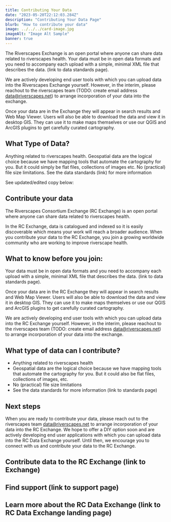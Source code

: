 ---
title: Contributing Your Data
date: "2023-05-20T22:12:03.284Z"
description: "Contributing Your Data Page"
blurb: "How to contribute your data"
image: ../../../card-image.jpg
imageAlt: "Image Alt Sample"
banner: true
---

The Riverscapes Exchange is an open portal where anyone can share data related to riverscapes health. 
Your data must be in open data formats and you need to accompany each upload with a simple, minimal XML file that describes the data. (link to data standards page).

We are actively developing end user tools with which you can upload data into the Riverscapes Exchange yourself. However, in the interim, please reachout to the riverscapes team (TODO: create email address data@riverscapes.net) to arrange incorporation of your data into the exchange. 

Once your data are in the Exchange they will appear in search results and Web Map Viewer. Users will also be able to download the data and view it in desktop GIS. They can use it to make maps themselves or use our QGIS and ArcGIS plugins to get carefully curated cartography.

## What Type of Data?
Anything related to riverscapes health.
Geospatial data are the logical choice because we have mapping tools that automate the cartography for you. But it could simply be flat files, collections of images etc.
No (practical) file size limitations.
See the data standards (link) for more information

See updated/edited copy below:

## Contribute your data
The Riverscapes Consortium Exchange (RC Exchange) is an open portal where anyone can share data related to riverscapes health. 
 
In the RC Exchange, data is catalogued and indexed so it is easily discoverable which means your work will reach a broader audience. When you contribute your data to the RC Exchange, you join a growing worldwide community who are working to improve riverscape health.
 
## What to know before you join:
 
Your data must be in open data formats and you need to accompany each upload with a simple, minimal XML file that describes the data. (link to data standards page).
 
Once your data are in the RC Exchange they will appear in search results and Web Map Viewer. Users will also be able to download the data and view it in desktop GIS. They can use it to make maps themselves or use our QGIS and ArcGIS plugins to get carefully curated cartography.
 
We are actively developing end user tools with which you can upload data into the RC  Exchange yourself. However, in the interim, please reachout to the riverscapes team (TODO: create email address data@riverscapes.net) to arrange incorporation of your data into the exchange. 
 
 
## What type of data can I contribute?
 
- Anything related to riverscapes health
- Geospatial data are the logical choice because we have mapping tools that automate the cartography for you. But it could also be flat files, collections of images, etc.
- No (practical) file size limitations
- See the data standards for more information (link to standards page)
 
## Next steps
When you are ready to contribute your data, please reach out to the riverscapes team data@riverscapes.net to arrange incorporation of your data into the RC Exchange. We hope to offer a DIY option soon and are actively developing end user applications with which you can upload data into the RC Data Exchange yourself. Until then, we encourage you to connect with us and contribute your data to the RC Exchange.
 
## Contribute data to the RC Exchange (link to Exchange)
 
## Find support (link to support page)
 
## Learn more about the RC Data Exchange (link to RC Data Exchange landing page)
